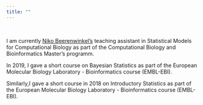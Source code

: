 ```yaml
---
title: ""
---
```


\

I am currently [Niko Beerenwinkel's](https://bsse.ethz.ch/cbg/group/people/person-detail.MTQ5NDE3.TGlzdC81MTYsOTQ0ODM3Mzc2.html) teaching assistant in Statistical Models for Computational Biology as part of the Computational Biology and Bioinformatics Master's programm. 

In 2019, I gave a short course on Bayesian Statistics as part of the European Molecular Biology Laboratory - Bioinformatics course (EMBL-EBI).

Similarly,I gave a short course in 2018 on Introductory Statistics as part of the European Molecular Biology Laboratory - Bioinformatics course (EMBL-EBI).

<link rel="stylesheet" href="styles.css" type="text/css">

